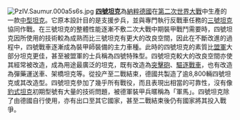 [[File:PzIV.Saumur.000a5s6s.jpg|left]]
'''[[四號坦克|四號坦克]]'''為[[納粹德國|納粹德國]]在[[第二次世界大战|第二次世界大戰]]中生產的一款[[中型坦克|中型坦克]]。它原本設計目的是支援步兵，並與專門執行反戰車任務的[[三號坦克|三號坦克]]協同作戰。在三號坦克的整體性能逐漸不敷二次大戰中期裝甲戰鬥需要時，四號坦克因所使用的技術較為成熟而比三號坦克有更大的改良空間，因此在不斷改進的過程中，四號戰車逐漸成為裝甲師裝備的主力車種。此時的四號坦克的素質比[[盟軍|盟軍]]大部分坦克更佳，甚至被盟軍的士兵稱為四號特殊型。四號坦克較大的改良空間亦使其經常被改造，成為用途最廣泛的坦克，既有改造為[[突擊砲|突擊砲]]、[[驅逐戰車|驅逐戰車]]，也有改造為彈藥運送車、架橋坦克等。從投产至二戰結束，德國共製造了逾8,800輛四號坦克或其改造型。四號坦克參加了幾乎所有戰役，而且表現出相當的可靠性，沒有像[[豹式坦克|豹式坦克]]初期型號有大量的技術問題，被德軍裝甲兵暱稱為「軍馬」。四號坦克除了由德國自行使用，亦有出口至其它國家，甚至二戰結束後仍有國家將其投入戰爭。